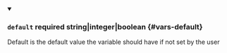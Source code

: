 
<details className="config-field" data-expandable="false" open>
<summary>

### `default` <span className="config-field-required" data-required="false">required</span> <span className="config-field-type">string|integer|boolean</span> <span className="config-field-default"></span> <span className="config-field-enum"></span> {#vars-default}

Default is the default value the variable should have if not set by the user

</summary>



</details>
